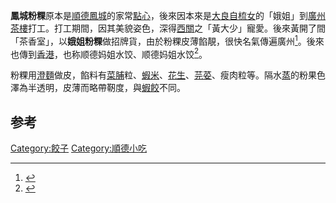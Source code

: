 '''鳳城粉粿'''原本是[[順德|順德]][[鳳城|鳳城]]的家常[[點心|點心]]，後來因本來是[[大良|大良]][[自梳女|自梳女]]的「娥姐」到[[廣州|廣州]][[茶樓|茶樓]]打工。打工期間，因其美貌姿色，深得[[西關|西關]]之「黃大少」寵愛。後來黃開了間「茶香室」，以'''娥姐粉粿'''做招牌貨，由於粉粿皮薄餡靚，很快名氣傳遍廣州<ref>{{Cite book|title=寻味顺德 3 美味相传|last=刘硕著|first=|publisher=广州：广东科技出版社|year=2016.06|isbn=978-7-5359-6521-9|location=|pages=65}}</ref>。後來也傳到[[香港|香港]]，也称顺德妈姐水饺、顺德妈姐水饺<ref>{{Cite book|title=顺德原生美食 下|last=廖锡祥著|first=|publisher=广州：广东科技出版社|year=2015.10|isbn=978-7-5359-6214-0|location=|pages=135}}</ref>。

粉粿用[[澄麵|澄麵]]做皮，餡料有[[菜脯|菜脯]]粒、[[蝦米|蝦米]]、[[花生|花生]]、[[芫荽|芫荽]]、瘦肉粒等。隔水[[蒸|蒸]]的粉果色澤為半透明，皮薄而略帶靭度，與[[蝦餃|蝦餃]]不同。

==参考==
{{reflist}}
{{食品小作品}}

[[Category:餃子|Category:餃子]]
[[Category:順德小吃|Category:順德小吃]]